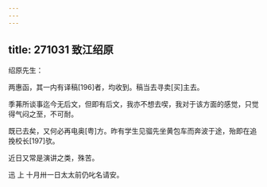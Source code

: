 ```yaml
---
---
---
```

title: 271031 致江绍原
---




绍原先生：

两惠函，其一内有译稿[196]者，均收到。稿当去寻卖[买]主去。

季茀所谈事迄今无后文，但即有后文，我亦不想去喫，我对于该方面的感觉，只觉得气闷之至，不可耐。

既已去矣，又何必再电奥[粤]方。昨有学生见骝先坐黄包车而奔波于途，殆即在追挽校长[197]欤。

近日又常是演讲之类，殊苦。

迅 上 十月卅一日太太前仍叱名请安。